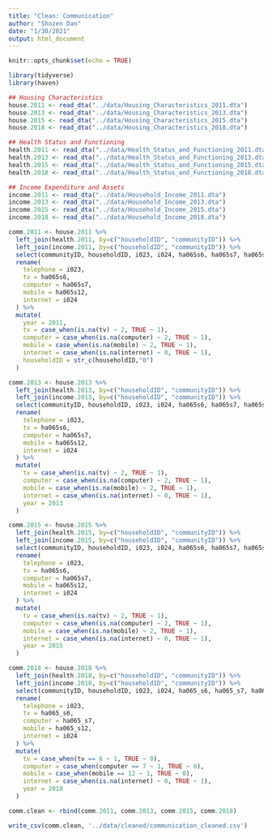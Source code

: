 ```yaml
---
title: "Clean: Communication"
author: "Shozen Dan"
date: "1/30/2021"
output: html_document
---
```


```r
knitr::opts_chunk$set(echo = TRUE)
```

```r
library(tidyverse)
library(haven)
```

```r
## Housing Characteristics
house.2011 <- read_dta("../data/Housing_Characteristics_2011.dta")
house.2013 <- read_dta("../data/Housing_Characteristics_2013.dta")
house.2015 <- read_dta("../data/Housing_Characteristics_2015.dta")
house.2018 <- read_dta("../data/Housing_Characteristics_2018.dta")

## Health Status and Functioning
health.2011 <- read_dta("../data/Health_Status_and_Functioning_2011.dta")
health.2013 <- read_dta("../data/Health_Status_and_Functioning_2013.dta")
health.2015 <- read_dta("../data/Health_Status_and_Functioning_2015.dta")
health.2018 <- read_dta("../data/Health_Status_and_Functioning_2018.dta")

## Income Expenditure and Assets
income.2011 <- read_dta("../data/Household_Income_2011.dta")
income.2013 <- read_dta("../data/Household_Income_2013.dta")
income.2015 <- read_dta("../data/Household_Income_2015.dta")
income.2018 <- read_dta("../data/Household_Income_2018.dta")
```

```r
comm.2011 <- house.2011 %>% 
  left_join(health.2011, by=c("householdID", "communityID")) %>% 
  left_join(income.2011, by=c("householdID", "communityID")) %>%
  select(communityID, householdID, i023, i024, ha065s6, ha065s7, ha065s12) %>% 
  rename(
    telephone = i023,
    tv = ha065s6,
    computer = ha065s7,
    mobile = ha065s12,
    internet = i024
  ) %>% 
  mutate(
    year = 2011,
    tv = case_when(is.na(tv) ~ 2, TRUE ~ 1),
    computer = case_when(is.na(computer) ~ 2, TRUE ~ 1),
    mobile = case_when(is.na(mobile) ~ 2, TRUE ~ 1),
    internet = case_when(is.na(internet) ~ 0, TRUE ~ 1),
    householdID = str_c(householdID,"0")
  )

comm.2013 <- house.2013 %>% 
  left_join(health.2013, by=c("householdID", "communityID")) %>%
  left_join(income.2013, by=c("householdID", "communityID")) %>%
  select(communityID, householdID, i023, i024, ha065s6, ha065s7, ha065s12) %>% 
  rename(
    telephone = i023,
    tv = ha065s6,
    computer = ha065s7,
    mobile = ha065s12,
    internet = i024
  ) %>% 
  mutate(
    tv = case_when(is.na(tv) ~ 2, TRUE ~ 1),
    computer = case_when(is.na(computer) ~ 2, TRUE ~ 1),
    mobile = case_when(is.na(mobile) ~ 2, TRUE ~ 1),
    internet = case_when(is.na(internet) ~ 0, TRUE ~ 1),
    year = 2013
  )

comm.2015 <- house.2015 %>% 
  left_join(health.2015, by=c("householdID", "communityID")) %>%
  left_join(income.2015, by=c("householdID", "communityID")) %>%
  select(communityID, householdID, i023, i024, ha065s6, ha065s7, ha065s12) %>% 
  rename(
    telephone = i023,
    tv = ha065s6,
    computer = ha065s7,
    mobile = ha065s12,
    internet = i024
  ) %>% 
  mutate(
    tv = case_when(is.na(tv) ~ 2, TRUE ~ 1),
    computer = case_when(is.na(computer) ~ 2, TRUE ~ 1),
    mobile = case_when(is.na(mobile) ~ 2, TRUE ~ 1),
    internet = case_when(is.na(internet) ~ 0, TRUE ~ 1),
    year = 2015
  )

comm.2018 <- house.2018 %>% 
  left_join(health.2018, by=c("householdID", "communityID")) %>%
  left_join(income.2018, by=c("householdID", "communityID")) %>%
  select(communityID, householdID, i023, i024, ha065_s6, ha065_s7, ha065_s12) %>% 
  rename(
    telephone = i023,
    tv = ha065_s6,
    computer = ha065_s7,
    mobile = ha065_s12,
    internet = i024
  ) %>% 
  mutate(
    tv = case_when(tv == 6 ~ 1, TRUE ~ 0),
    computer = case_when(computer == 7 ~ 1, TRUE ~ 0),
    mobile = case_when(mobile == 12 ~ 1, TRUE ~ 0),
    internet = case_when(is.na(internet) ~ 0, TRUE ~ 1),
    year = 2018
  )

comm.clean <- rbind(comm.2011, comm.2013, comm.2015, comm.2018)

write_csv(comm.clean, '../data/cleaned/communication_cleaned.csv')
```


